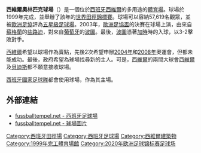{{Infobox Stadium 
| stadium_name      = 西維爾奧林匹克球場
| nickname          = Estadio Olímpico de Sevilla
| image             = [[File:Estadioolimpicosevilla.jpg|225px]] <br>
[[歐洲足協足球場分類|欧洲足联足球场]]{{rating|5|5}}
| location          = {{flagicon|ESP}} [[西維爾|西維爾]]
| coordinates       = 
| broke_ground      = 1997年
| opened            = 1999年5月5日
| renovated         = 
| expanded          = 
| closed            =
| demolished        =
| owner             = 
| operator          = 
| surface           = 草
| Constructor       = 
| construction_cost = [[歐元|€]]1億2千萬
| architect         = 
| former_names      = 
| nicknames         = 
| tenants           = <center>[[西班牙國家足球隊|西班牙國家足球隊]] (部分比賽)
| seating_capacity  = <center>57,619
| dimensions        = <center>105 x 68 [[米_(單位)|米]]
}}

'''西維爾奧林匹克球場'''（{{lang-es|Estadio Olímpico de la Cartuja}}）是一個位於[[西班牙|西班牙]][[西維爾|西維爾]]的多用途的[[體育場|體育場]]。球場於1999年完成，並舉辦了該年的[[世界田徑錦標賽|世界田徑錦標賽]]。球場可以容納57,619名觀眾，並被[[歐洲足協|歐洲足協]]評為[[歐洲足協五星級足球場|五星級足球場]]。2003年，[[歐洲足協盃|歐洲足協盃]]的決賽在球場上演，由來自[[蘇格蘭|蘇格蘭]]的[[些路迪|些路迪]]，對來自[[葡萄牙|葡萄牙]]的[[波圖足球會|波圖]]。最後，[[波圖足球會|波圖]]憑著[[加時賽|加時]]時的入球，以3-2擊敗對手。

[[西維爾|西維爾]]希望以球場作為賣點，先後2次希望申辦[[2004年夏季奧林匹克運動會|2004年]]和[[2008年夏季奧林匹克運動會|2008年]]奧運會，但都未能成功。最後，政府希望為球場找尋新的主人。可是，[[西維爾|西維爾]]的兩間大球會[[西維爾足球會|西維爾]]及[[皇家貝迪斯|貝迪斯]]都不願意接收球場。

[[西班牙國家足球隊|西班牙國家足球隊]]都會使用球場，作為其主場。

==外部連結==
* [http://www.fussballtempel.net/uefa/ESP.html fussballtempel.net - 西班牙足球場] {{Wayback|url=http://www.fussballtempel.net/uefa/ESP.html |date=20200915231116 }}
* [http://www.fussballtempel.net/uefa/ESP/La_Cartuja.html fussballtempel.net - 球場圖片] {{Wayback|url=http://www.fussballtempel.net/uefa/ESP/La_Cartuja.html |date=20201024005057 }}

{{start box}}
{{succession box |
  title=[[世界田徑錦標賽|世界田徑錦標賽]]<br> 場地|
  before=[[雅典奧林匹克體育中心|奧林匹克體育中心]] <br>[[雅典|雅典]] |
  after=[[愛民頓國家體育場|國家體育場]] <br/> [[愛民頓|愛民頓]]|
  years=1999年
}}
{{succession box |
  title=[[歐洲足協盃|歐洲足協盃]]<br>決賽場地|
  before=[[飛燕諾球場|飛燕諾球場]] <br> [[鹿特丹|鹿特丹]]|
  after=[[烏利維球場|烏利維球場]] <br> [[哥德堡|哥德堡]]|
  years=2003年
}}
{{succession box
  | title=[[台維斯盃|台維斯盃]]<br> 決賽場地
  | before=[[罗德·拉沃竞技场|罗德·拉沃竞技场]] <br>[[墨爾本|墨爾本]]
  | after=[[Sibamac_Arena|Sibamac Arena]] <br>[[布拉迪斯拉發|布拉迪斯拉發]]
  | years=2004年
}}
{{end box}}

{{coord|37|25|2.05|N|6|0|16.43|W|type:landmark|display=title}}

{{2020年欧洲足球锦标赛比赛场地}}

[[Category:西班牙田徑場|Category:西班牙田徑場]]
[[Category:西班牙足球場|Category:西班牙足球場]]
[[Category:西維爾建築物|Category:西維爾建築物]]
[[Category:1999年完工體育場館|Category:1999年完工體育場館]]
[[Category:2020年欧洲足球锦标赛足球场|Category:2020年欧洲足球锦标赛足球场]]